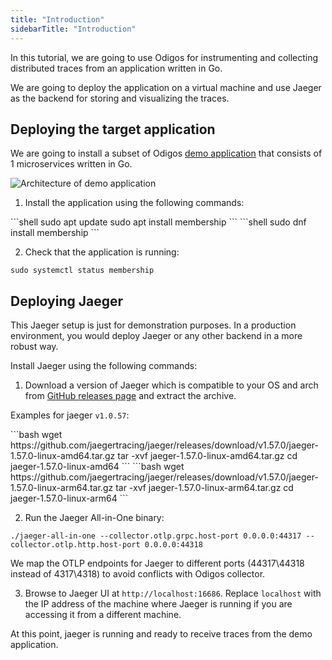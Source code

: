 ```yaml
---
title: "Introduction"
sidebarTitle: "Introduction"
---
```


In this tutorial, we are going to use Odigos for instrumenting and collecting distributed traces from an application written in Go.

We are going to deploy the application on a virtual machine and use Jaeger as the backend for storing and visualizing the traces.

## Deploying the target application

We are going to install a subset of Odigos [demo application](https://github.com/odigos-io/simple-demo) that consists of 1 microservices written in Go.

<Frame>
    <img src="/images/demo_architecture.png" alt="Architecture of demo application" />
</Frame>

1. Install the application using the following commands:

<Tabs>
  <Tab title="APT">
  ```shell
  sudo apt update
  sudo apt install membership
  ```
  </Tab>
  <Tab title="DNF">
  ```shell
  sudo dnf install membership
  ```
  </Tab>
</Tabs>

2. Check that the application is running:

```shell
sudo systemctl status membership
```

## Deploying Jaeger

This Jaeger setup is just for demonstration purposes. In a production environment, you would deploy Jaeger or any other backend in a more robust way.

Install Jaeger using the following commands:

1. Download a version of Jaeger which is compatible to your OS and arch from [GitHub releases page](https://github.com/jaegertracing/jaeger/releases) and extract the archive.

Examples for jaeger `v1.0.57`:

<Tabs>
  <Tab title="amd64">
  ```bash
wget https://github.com/jaegertracing/jaeger/releases/download/v1.57.0/jaeger-1.57.0-linux-amd64.tar.gz
tar -xvf jaeger-1.57.0-linux-amd64.tar.gz
cd jaeger-1.57.0-linux-amd64
  ```
  </Tab>
  <Tab title="arm64">
  ```bash
wget https://github.com/jaegertracing/jaeger/releases/download/v1.57.0/jaeger-1.57.0-linux-arm64.tar.gz
tar -xvf jaeger-1.57.0-linux-arm64.tar.gz
cd jaeger-1.57.0-linux-arm64
  ```
  </Tab>
</Tabs>

2. Run the Jaeger All-in-One binary:

```shell
./jaeger-all-in-one --collector.otlp.grpc.host-port 0.0.0.0:44317 --collector.otlp.http.host-port 0.0.0.0:44318
```

We map the OTLP endpoints for Jaeger to different ports (44317\44318 instead of 4317\4318) to avoid conflicts with Odigos collector.

3. Browse to Jaeger UI at `http://localhost:16686`. Replace `localhost` with the IP address of the machine where Jaeger is running if you are accessing it from a different machine.

At this point, jaeger is running and ready to receive traces from the demo application.
